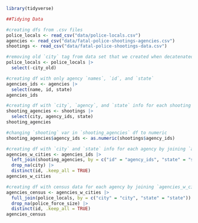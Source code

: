 ```r
library(tidyverse)
```


```r

##Tidying Data

#creating dfs from .csv files
police_locals <- read_csv("data/police-locals.csv")
agencies <- read_csv("data/fatal-police-shootings-agencies.csv")
shootings <- read_csv("data/fatal-police-shootings-data.csv")

#removing old `city` tag from data set that we created when decatenated the city names
police_locals <- police_locals |>
  select(-city_old)

#creating df with only agency `names`, `id`, and `state`
agencies_ids <- agencies |>
  select(name, id, state)
agencies_ids

#creating df with `city`, `agency`, and `state` info for each shooting
shooting_agencies <- shootings |>
  select(city, agency_ids, state)
shooting_agencies

#changing `shooting` var in `shooting_agencies` df to numeric
shooting_agencies$agency_ids <- as.numeric(shootings$agency_ids)

#creating df with `city` and `state` info for each agency by joining `agencies_ids` and `shooting_agencies`
agencies_w_cities <- agencies_ids |>
  left_join(shooting_agencies, by = c("id" = "agency_ids", "state" = "state")) |>
  drop_na(city) |>
  distinct(id, .keep_all = TRUE)
agencies_w_cities

#creating df with census data for each agency by joining `agencies_w_cities` and `police_locals`
agencies_census <- agencies_w_cities |>
  full_join(police_locals, by = c("city" = "city", "state" = "state")) |>
  drop_na(police_force_size) |>
  distinct(id, .keep_all = TRUE)
agencies_census
  

```

